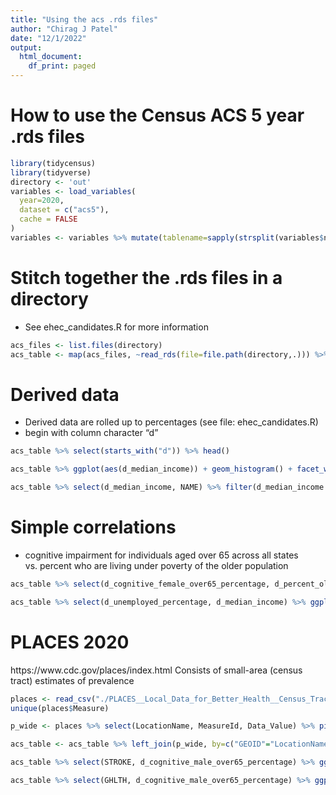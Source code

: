 ```yaml
---
title: "Using the acs .rds files"
author: "Chirag J Patel"
date: "12/1/2022"
output:
  html_document:
    df_print: paged
---
```



# How to use the Census ACS 5 year .rds files


```r
library(tidycensus)
library(tidyverse)
directory <- 'out'
variables <- load_variables(
  year=2020,
  dataset = c("acs5"),
  cache = FALSE
) 
variables <- variables %>% mutate(tablename=sapply(strsplit(variables$name, "\\_"), function(arr) {arr[[1]]})) # comprehensive listing of all variables available in the acs 5 year

```

# Stitch together the .rds files in a directory 

- See ehec_candidates.R  for more information 

```r
acs_files <- list.files(directory)
acs_table <- map(acs_files, ~read_rds(file=file.path(directory,.))) %>% bind_rows() # sf file
```

# Derived data 

- Derived data are rolled up to percentages (see file: ehec_candidates.R)
- begin with column character "d"

```r
acs_table %>% select(starts_with("d")) %>% head()
```


```r
acs_table %>% ggplot(aes(d_median_income)) + geom_histogram() + facet_wrap(vars(state), nrow = 2)

acs_table %>% select(d_median_income, NAME) %>% filter(d_median_income > 200000)

```

# Simple correlations 
- cognitive impairment for individuals aged over 65 across all states vs. percent who are living under poverty of the older population

```r
acs_table %>% select(d_cognitive_female_over65_percentage, d_percent_older_under_poverty) %>% ggplot(aes(d_percent_older_under_poverty,d_cognitive_female_over65_percentage)) + geom_point(alpha=.1)

acs_table %>% select(d_unemployed_percentage, d_median_income) %>% ggplot(aes(d_unemployed_percentage,d_median_income)) + geom_point(alpha=.1)

```

# PLACES 2020

https://www.cdc.gov/places/index.html
Consists of small-area (census tract) estimates of prevalence


```r
places <- read_csv("./PLACES__Local_Data_for_Better_Health__Census_Tract_Data_2022_release.csv")
unique(places$Measure)

p_wide <- places %>% select(LocationName, MeasureId, Data_Value) %>% pivot_wider(names_from=MeasureId, values_from = Data_Value) # make in wide format, disease prevalence in each column

acs_table <- acs_table %>% left_join(p_wide, by=c("GEOID"="LocationName"))

acs_table %>% select(STROKE, d_cognitive_male_over65_percentage) %>% ggplot(aes(d_cognitive_male_over65_percentage,STROKE)) + geom_point()

acs_table %>% select(GHLTH, d_cognitive_male_over65_percentage) %>% ggplot(aes(d_cognitive_male_over65_percentage,GHLTH)) + geom_point()


```
